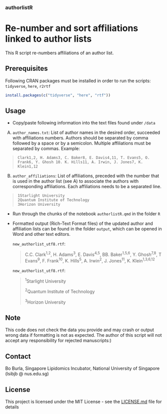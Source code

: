 ### authorlistR

# Re-number and sort affiliations linked to author lists

<!-- badges: start -->

<!-- badges: end -->

This R script re-numbers affiliations of an author list.

## Prerequisites

Following CRAN packages must be installed in order to run the scripts: `tidyverse`, `here`, `r2rtf`

``` r
install.packages(c("tidyverse", "here", "rtf"))
```

## Usage

* Copy/paste following information into the text files found under `/data`

A)  `author_names.txt`: List of author names in the desired order, succeeded with affiliations numbers. Authors should be separated by comma followed by a space or by a semicolon. Multiple affiliations must be separated by commas. Example:

  > ```         
  > Clark1,2, H. Adams3, C. Baker8, E. Davis4,11, T. Evans5, O. Frank6, Y. Ghosh 10. K. Hills11, A. Irwin, J. Jones7, K. Klein1,12
  > ```

B)  `author_affiliations`: List of affiliations, preceded with the number that is used in the author list (see A) to associate the authors with corresponding affiliations. Each affiliations needs to be a separated line.

  > ```         
  > 1Starlight University
  > 2Quantum Institute of Technology
  > 3Horizon University
  > ```

* Run through the chunks of the notebook `authorlistR.qmd` in the folder `R`

* Formatted output (Rich-Text Format files) of the updated author and affiliation lists can be found in the folder `output`, which can be opened in Word and other text editors.

    `new_authorlist_utf8.rtf`:

    > C.C. Clark^1,2^, H. Adams^3^, E. Davis^4,5^, BB. Baker^1,5,6^, Y. Ghosh^7,8^, T Evans^9^, F. Frank^10^, K. Hills^5^, A. Irwin^2^, J. Jones^11^, K. Klein^1,3,6,12^

    `new_authorlist_utf8.rtf`:

    > ^1^Starlight University
    >
    > ^2^Quantum Institute of Technology
    >
    > ^3^Horizon University

## Note

This code does not check the data you provide and may crash or output wrong data if formatting is not as expected. The author of this script will not accept any responsibility for rejected manuscripts:)

## Contact

Bo Burla, Singapore Lipidomics Incubator, National University of Singapore (lsibjb \@ nus.edu.sg)

## License

This project is licensed under the MIT License - see the [LICENSE.md](LICENSE.md) file for details
